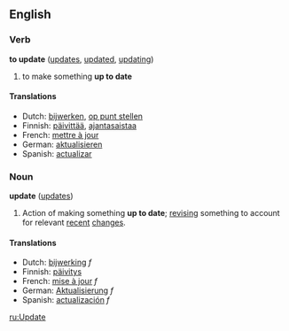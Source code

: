 ==English==
===Verb===
'''to update''' ([[updates]], [[updated]], [[updating]])

#to make something '''up to date''' 

====Translations====
*Dutch: [[bijwerken]], [[op punt stellen]]
*Finnish: [[päivittää]], [[ajantasaistaa]]
*French: [[mettre à jour]]
*German: [[aktualisieren]]
*Spanish: [[actualizar]]

===Noun===
'''update''' ([[updates]])
#Action of making something '''up to date'''; [[revise|revising]] something to account for relevant [[recent]] [[change]]s.

====Translations====
*Dutch: [[bijwerking]] ''f''
*Finnish: [[päivitys]]
*French: [[mise à jour]] ''f''
*German: [[Aktualisierung]] ''f''
*Spanish: [[actualización]] ''f''

[[ru:Update]]